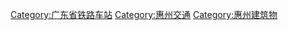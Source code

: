 [[Category:广东省铁路车站|Category:广东省铁路车站]]
[[Category:惠州交通|Category:惠州交通]]
[[Category:惠州建筑物|Category:惠州建筑物]]
